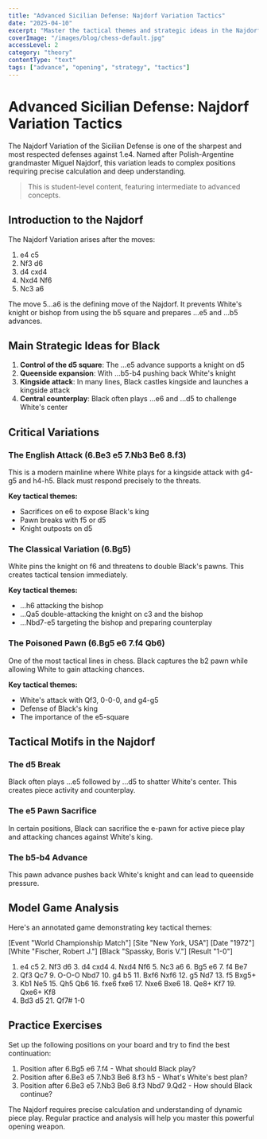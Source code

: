 ```yaml
---
title: "Advanced Sicilian Defense: Najdorf Variation Tactics"
date: "2025-04-10"
excerpt: "Master the tactical themes and strategic ideas in the Najdorf Variation of the Sicilian Defense."
coverImage: "/images/blog/chess-default.jpg"
accessLevel: 2
category: "theory"
contentType: "text"
tags: ["advance", "opening", "strategy", "tactics"]
---
```


# Advanced Sicilian Defense: Najdorf Variation Tactics

The Najdorf Variation of the Sicilian Defense is one of the sharpest and most respected defenses against 1.e4. Named after Polish-Argentine grandmaster Miguel Najdorf, this variation leads to complex positions requiring precise calculation and deep understanding.

> This is student-level content, featuring intermediate to advanced concepts.

## Introduction to the Najdorf

The Najdorf Variation arises after the moves:

1. e4 c5
2. Nf3 d6
3. d4 cxd4
4. Nxd4 Nf6
5. Nc3 a6

The move 5...a6 is the defining move of the Najdorf. It prevents White's knight or bishop from using the b5 square and prepares ...e5 and ...b5 advances.

## Main Strategic Ideas for Black

1. **Control of the d5 square**: The ...e5 advance supports a knight on d5
2. **Queenside expansion**: With ...b5-b4 pushing back White's knight
3. **Kingside attack**: In many lines, Black castles kingside and launches a kingside attack
4. **Central counterplay**: Black often plays ...e6 and ...d5 to challenge White's center

## Critical Variations

### The English Attack (6.Be3 e5 7.Nb3 Be6 8.f3)

This is a modern mainline where White plays for a kingside attack with g4-g5 and h4-h5. Black must respond precisely to the threats.

**Key tactical themes:**
- Sacrifices on e6 to expose Black's king
- Pawn breaks with f5 or d5
- Knight outposts on d5

### The Classical Variation (6.Bg5)

White pins the knight on f6 and threatens to double Black's pawns. This creates tactical tension immediately.

**Key tactical themes:**
- ...h6 attacking the bishop
- ...Qa5 double-attacking the knight on c3 and the bishop
- ...Nbd7-e5 targeting the bishop and preparing counterplay

### The Poisoned Pawn (6.Bg5 e6 7.f4 Qb6)

One of the most tactical lines in chess. Black captures the b2 pawn while allowing White to gain attacking chances.

**Key tactical themes:**
- White's attack with Qf3, 0-0-0, and g4-g5
- Defense of Black's king
- The importance of the e5-square

## Tactical Motifs in the Najdorf

### The d5 Break

Black often plays ...e5 followed by ...d5 to shatter White's center. This creates piece activity and counterplay.

### The e5 Pawn Sacrifice

In certain positions, Black can sacrifice the e-pawn for active piece play and attacking chances against White's king.

### The b5-b4 Advance

This pawn advance pushes back White's knight and can lead to queenside pressure.

## Model Game Analysis

Here's an annotated game demonstrating key tactical themes:

[Event "World Championship Match"]
[Site "New York, USA"]
[Date "1972"]
[White "Fischer, Robert J."]
[Black "Spassky, Boris V."]
[Result "1-0"]

1. e4 c5 2. Nf3 d6 3. d4 cxd4 4. Nxd4 Nf6 5. Nc3 a6 6. Bg5 e6 7. f4 Be7
8. Qf3 Qc7 9. O-O-O Nbd7 10. g4 b5 11. Bxf6 Nxf6 12. g5 Nd7 13. f5 Bxg5+
14. Kb1 Ne5 15. Qh5 Qb6 16. fxe6 fxe6 17. Nxe6 Bxe6 18. Qe8+ Kf7 19. Qxe6+ Kf8 
20. Bd3 d5 21. Qf7# 1-0

## Practice Exercises

Set up the following positions on your board and try to find the best continuation:

1. Position after 6.Bg5 e6 7.f4 - What should Black play?
2. Position after 6.Be3 e5 7.Nb3 Be6 8.f3 h5 - What's White's best plan?
3. Position after 6.Be3 e5 7.Nb3 Be6 8.f3 Nbd7 9.Qd2 - How should Black continue?

The Najdorf requires precise calculation and understanding of dynamic piece play. Regular practice and analysis will help you master this powerful opening weapon.
